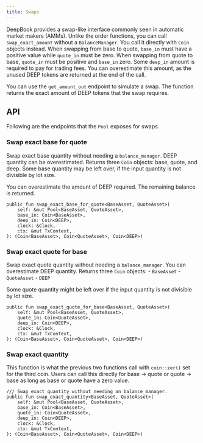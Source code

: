 ```yaml
---
title: Swaps
---
```


DeepBook provides a swap-like interface commonly seen in automatic market makers (AMMs). Unlike the order functions, you can call `swap_exact_amount` without a `BalanceManager`. You call it directly with `Coin` objects instead. When swapping from base to quote, `base_in` must have a positive value while `quote_in` must be zero. When swapping from quote to base, `quote_in` must be positive and `base_in` zero. Some `deep_in` amount is required to pay for trading fees. You can overestimate this amount, as the unused DEEP tokens are returned at the end of the call.

You can use the `get_amount_out` endpoint to simulate a swap. The function returns the exact amount of DEEP tokens that the swap requires.

## API

Following are the endpoints that the `Pool` exposes for swaps.

### Swap exact base for quote

Swap exact base quantity without needing a `balance_manager`. DEEP quantity can be overestimated. Returns three `Coin` objects: base, quote, and deep. Some base quantity may be left over, if the input quantity is not divisible by lot size.

You can overestimate the amount of DEEP required. The remaining balance is returned.

```move
public fun swap_exact_base_for_quote<BaseAsset, QuoteAsset>(
    self: &mut Pool<BaseAsset, QuoteAsset>,
    base_in: Coin<BaseAsset>,
    deep_in: Coin<DEEP>,
    clock: &Clock,
    ctx: &mut TxContext,
): (Coin<BaseAsset>, Coin<QuoteAsset>, Coin<DEEP>)
```

### Swap exact quote for base

Swap exact quote quantity without needing a `balance_manager`. You can overestimate DEEP quantity. Returns three `Coin` objects:
    - `BaseAsset`
    - `QuoteAsset`
    - `DEEP`

Some quote quantity might be left over if the input quantity is not divisible by lot size.

```move
public fun swap_exact_quote_for_base<BaseAsset, QuoteAsset>(
    self: &mut Pool<BaseAsset, QuoteAsset>,
    quote_in: Coin<QuoteAsset>,
    deep_in: Coin<DEEP>,
    clock: &Clock,
    ctx: &mut TxContext,
): (Coin<BaseAsset>, Coin<QuoteAsset>, Coin<DEEP>)
```

### Swap exact quantity

This function is what the previous two functions call with `coin::zer()` set for the third coin. Users can call this directly for base → quote or quote → base as long as base or quote have a zero value.

```move
/// Swap exact quantity without needing an balance_manager.
public fun swap_exact_quantity<BaseAsset, QuoteAsset>(
    self: &mut Pool<BaseAsset, QuoteAsset>,
    base_in: Coin<BaseAsset>,
    quote_in: Coin<QuoteAsset>,
    deep_in: Coin<DEEP>,
    clock: &Clock,
    ctx: &mut TxContext,
): (Coin<BaseAsset>, Coin<QuoteAsset>, Coin<DEEP>)
```